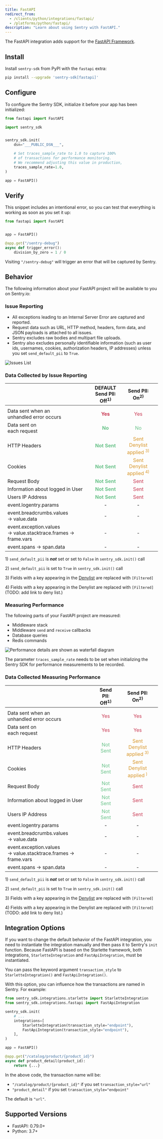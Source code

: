```yaml
---
title: FastAPI
redirect_from:
  - /clients/python/integrations/fastapi/
  - /platforms/python/fastapi/
description: "Learn about using Sentry with FastAPI."
---
```


The FastAPI integration adds support for the [FastAPI Framework](https://fastapi.tiangolo.com/).

## Install

Install `sentry-sdk` from PyPI with the `fastapi` extra:

```bash
pip install --upgrade 'sentry-sdk[fastapi]'
```

## Configure

To configure the Sentry SDK, initialize it before your app has been initialized:

```python
from fastapi import FastAPI

import sentry_sdk


sentry_sdk.init(
    dsn="___PUBLIC_DSN___",

    # Set traces_sample_rate to 1.0 to capture 100%
    # of transactions for performance monitoring.
    # We recommend adjusting this value in production,
    traces_sample_rate=1.0,
)

app = FastAPI()
```

## Verify

This snippet includes an intentional error, so you can test that everything is working as soon as you set it up:

```python
from fastapi import FastAPI


app = FastAPI()

@app.get("/sentry-debug")
async def trigger_error():
    division_by_zero = 1 / 0

```

Visiting `"/sentry-debug"` will trigger an error that will be captured by Sentry.

## Behavior

The following information about your FastAPI project will be available to you on Sentry.io:

### Issue Reporting

- All exceptions leading to an Internal Server Error are captured and reported.
- Request data such as URL, HTTP method, headers, form data, and JSON payloads is attached to all issues.
- Sentry excludes raw bodies and multipart file uploads.
- Sentry also excludes personally identifiable information (such as user ids, usernames, cookies, authorization headers, IP addresses) unless you set `send_default_pii` to `True`.

![Issues List](issues-list.png)

### Data Collected by Issue Reporting

|                                                                       | **DEFAULT** </br> Send PII:<br/>Off<sup>1)</sup>  |                         Send PII:<br/>On<sup>2)</sup>                          |
| --------------------------------------------------------------------- | :-----------------------------------------------: | :----------------------------------------------------------------------------: |
|                                                                       |                                                   |                                                                                |
| Data sent when an <br/> unhandled error occurs                        |   <span style="color: #C83852;">**Yes**</span>    |                    <span style="color: #C83852;">Yes</span>                    |
| Data sent on <br/> each request                                       |    <span style="color: #69C289;">**No**</span>    |                    <span style="color: #69C289;">No</span>                     |
| HTTP Headers                                                          | <span style="color: #69C289;">**Not Sent**</span> | <span style="color: #D79528;">Sent <br/> Denylist applied <sup>3)</sup></span> |
| Cookies                                                               | <span style="color: #69C289;">**Not Sent**</span> | <span style="color: #D79528;">Sent <br/> Denylist applied <sup>4)</sup></span> |
| Request Body                                                          | <span style="color: #69C289;">**Not Sent**</span> |                   <span style="color: #C83852;">Sent</span>                    |
| Information about logged in User                                      | <span style="color: #69C289;">**Not Sent**</span> |                   <span style="color: #C83852;">Sent</span>                    |
| Users IP Address                                                      | <span style="color: #69C289;">**Not Sent**</span> |                   <span style="color: #C83852;">Sent</span>                    |
| event.logentry.params                                                 |                         -                         |                                       -                                        |
| event.breadcrumbs.values <br/> -> value.data                          |                         -                         |                                       -                                        |
| event.exception.values <br/> -> value.stacktrace.frames -> frame.vars |                         -                         |                                       -                                        |
| event.spans -> span.data                                              |                         -                         |                                       -                                        |

1\) `send_default_pii` is _**not**_ set or set to `False` in `sentry_sdk.init()` call

2\) `send_default_pii` is set to `True` in `sentry_sdk.init()` call

3\) Fields with a key appearing in the [Denylist](https://github.com/getsentry/sentry-python/blob/master/sentry_sdk/integrations/_wsgi_common.py#L19-L26) are replaced with `[Filtered]`

4\) Fields with a key appearing in the Denylist are replaced with `[Filtered]` (TODO: add link to deny list.)

### Measuring Performance

The following parts of your FastAPI project are measured:

- Middleware stack
- Middleware `send` and `receive` callbacks
- Database queries
- Redis commands

![Performance details are shown as waterfall diagram](performance-details.png)

<Note>

The parameter `traces_sample_rate` needs to be set when initializing the Sentry SDK for performance measurements to be recorded.

</Note>

### Data Collected Measuring Performance

|                                                                       |        Send PII:<br/>Off<sup>1)</sup>         |                         Send PII:<br/>On<sup>2)</sup>                          |
| --------------------------------------------------------------------- | :-------------------------------------------: | :----------------------------------------------------------------------------: |
|                                                                       |                                               |                                                                                |
| Data sent when an <br/> unhandled error occurs                        |   <span style="color: #C83852;">Yes</span>    |                    <span style="color: #C83852;">Yes</span>                    |
| Data sent on <br/> each request                                       |   <span style="color: #C83852;">Yes</span>    |                    <span style="color: #C83852;">Yes</span>                    |
| HTTP Headers                                                          | <span style="color: #69C289;">Not Sent</span> | <span style="color: #D79528;">Sent <br/> Denylist applied <sup>3)</sup></span> |
| Cookies                                                               | <span style="color: #69C289;">Not Sent</span> | <span style="color: #D79528;">Sent <br/> Denylist applied <sup>)</sup></span>  |
| Request Body                                                          | <span style="color: #69C289;">Not Sent</span> |                   <span style="color: #C83852;">Sent</span>                    |
| Information about logged in User                                      | <span style="color: #69C289;">Not Sent</span> |                   <span style="color: #C83852;">Sent</span>                    |
| Users IP Address                                                      | <span style="color: #69C289;">Not Sent</span> |                   <span style="color: #C83852;">Sent</span>                    |
| event.logentry.params                                                 |                       -                       |                                       -                                        |
| event.breadcrumbs.values <br/> -> value.data                          |                       -                       |                                       -                                        |
| event.exception.values <br/> -> value.stacktrace.frames -> frame.vars |                       -                       |                                       -                                        |
| event.spans -> span.data                                              |                       -                       |                                       -                                        |

1\) `send_default_pii` is _**not**_ set or set to `False` in `sentry_sdk.init()` call

2\) `send_default_pii` is set to `True` in `sentry_sdk.init()` call

3\) Fields with a key appearing in the [Denylist](https://github.com/getsentry/sentry-python/blob/master/sentry_sdk/integrations/_wsgi_common.py#L19-L26) are replaced with `[Filtered]`

4\) Fields with a key appearing in the Denylist are replaced with `[Filtered]` (TODO: add link to deny list.)

## Integration Options

If you want to change the default behavior of the FastAPI integration, you need to instantiate the integration manually and then pass it to Sentry's `init` function. Because FastAPI is based on the Starlette framework, both integrations, `StarletteIntegration` and `FastApiIntegration`, must be instantiated.

<ConfigKey name="transaction_style">

You can pass the keyword argument `transaction_style` to `StarletteIntegration()` and `FastApiIntegration()`.

With this option, you can influence how the transactions are named in Sentry. For example:

```python
from sentry_sdk.integrations.starlette import StarletteIntegration
from sentry_sdk.integrations.fastapi import FastApiIntegration

sentry_sdk.init(
    # ...
    integrations=[
        StarletteIntegration(transaction_style="endpoint"),
        FastApiIntegration(transaction_style="endpoint"),
    ],
)

app = FastAPI()

@app.get("/catalog/product/{product_id}")
async def product_detail(product_id):
    return {...}
```

In the above code, the transaction name will be:

- `"/catalog/product/{product_id}"` if you set `transaction_style="url"`
- `"product_detail"` if you set `transaction_style="endpoint"`

The default is `"url"`.

</ConfigKey>

## Supported Versions

- FastAPI: 0.79.0+
- Python: 3.7+
